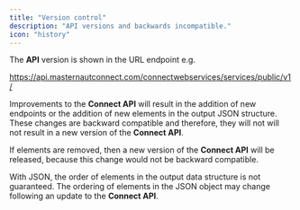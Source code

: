 ```yaml
---
title: "Version control"
description: "API versions and backwards incompatible."
icon: "history"
---
```


The **API** version is shown in the URL endpoint e.g.

[<u>https://api.masternautconnect.com/connectwebservices/services/public/v1/</u>](https://api.masternautconnect.com/connectwebservices/services/public/v1/)    

Improvements to the **Connect API** will result in the addition of new endpoints or the addition of new elements in the output JSON structure. These changes are backward compatible and therefore, they will not will not result in a new version of the **Connect API**.  

If elements are removed, then a new version of the **Connect API** will be released, because this change would not be backward compatible. 

With JSON, the order of elements in the output data structure is not guaranteed. The ordering of elements in the JSON object may change following an update to the **Connect API**.